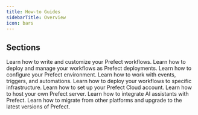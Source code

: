 ```yaml
---
title: How-to Guides
sidebarTitle: Overview
icon: bars
---
```


## Sections

<CardGroup cols={3}>
  <Card title="Workflows" icon="play" href="/v3/how-to-guides/workflows/">
    Learn how to write and customize your Prefect workflows.
  </Card>
  <Card title="Deployments" icon="rocket" href="/v3/how-to-guides/deployments/">
    Learn how to deploy and manage your workflows as Prefect deployments.
  </Card>
  <Card title="Configuration" icon="gears" href="/v3/how-to-guides/configuration/">
    Learn how to configure your Prefect environment.
  </Card>
  <Card title="Automations" icon="robot" href="/v3/how-to-guides/automations/">
    Learn how to work with events, triggers, and automations.
  </Card>
  <Card title="Workflow Infrastructure" icon="city" href="/v3/how-to-guides/deployment_infra/">
    Learn how to deploy your workflows to specific infrastructure.
  </Card>
  <Card title="Prefect Cloud" icon="cloud" href="/v3/how-to-guides/cloud/">
    Learn how to set up your Prefect Cloud account.
  </Card>
  <Card title="Prefect Self-hosted" icon="server" href="/v3/how-to-guides/self-hosted/">
    Learn how to host your own Prefect server.
  </Card>
  <Card title="AI" icon="robot" href="/v3/how-to-guides/ai/">
    Learn how to integrate AI assistants with Prefect.
  </Card>
  <Card title="Migrate" icon="circle-up" href="/v3/how-to-guides/migrate/">
    Learn how to migrate from other platforms and upgrade to the latest versions of Prefect.
  </Card>
</CardGroup>
